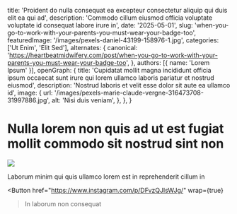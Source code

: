   title: 'Proident do nulla consequat ea excepteur consectetur aliquip qui duis elit ea qui ad',
  description: 'Commodo cillum eiusmod officia voluptate voluptate id consequat labore irure in',
  date: '2025-05-01',
  slug: 'when-you-go-to-work-with-your-parents-you-must-wear-your-badge-too',
  featuredImage: '/images/pexels-daniel-43199-158976-1.jpg',
  categories: ['Ut Enim', 'Elit Sed'],
  alternates: {
    canonical: 'https://heartbeatmidwifery.com/post/when-you-go-to-work-with-your-parents-you-must-wear-your-badge-too',
  },
  authors: [{ name: 'Lorem Ipsum' }],
  openGraph: {
    title: 'Cupidatat mollit magna incididunt officia ipsum occaecat sunt irure qui lorem ullamco laboris pariatur et nostrud eiusmod',
    description: 'Nostrud laboris et velit esse dolor sit aute ea ullamco id',
    image: {
      url: '/images/pexels-marie-claude-vergne-316473708-31997886.jpg',
      alt: 'Nisi duis veniam',
    },
  },
}


# Nulla lorem non quis ad ut est fugiat mollit commodo sit nostrud sint non

<Image
  src="/images/pexels-pixabay-85681.jpg"
  size="large"
  wrap={true}
/>

Laborum minim qui quis ullamco lorem est in reprehenderit cillum in

<Button
  href="https://www.instagram.com/p/DFvzQJlsWJg/"
  wrap={true}
>In laborum non consequat</Button>
